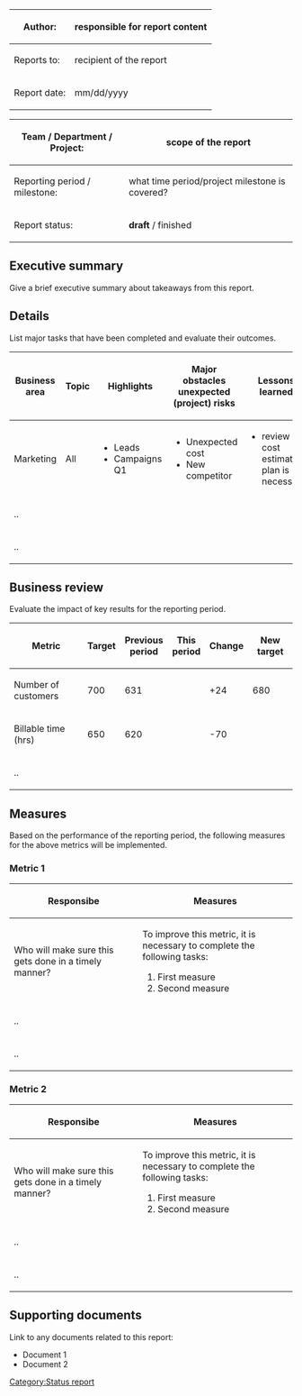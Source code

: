 <div class="databox">
<div class="tbl">
{|
|-
!Author:
|responsible for report content
|-
! Reports to:
| recipient of the report
|-
!Report date:
|mm/dd/yyyy
|}
</div>
<div class="tbl">
{| 
|-
!Team / Department / Project:
|scope of the report
|-
!Reporting period / milestone:
|what time period/project milestone is covered?
|-
!Report status:
|'''draft''' / finished
|}
</div>
</div>
==Executive summary==
Give a brief executive summary about takeaways from this report.

==Details==
List major tasks that have been completed and evaluate their outcomes.

{| class="wikitable" style="width:100%;"
!Business area
!Topic
!Highlights
!Major obstacles
unexpected (project) risks
!Lessons learned
|-
|Marketing
|All
|
*Leads
*Campaigns Q1
|
*Unexpected cost
*New competitor
|
*review of cost estimation plan is necessary
|-
|..
|
|
|
|
|-
|..
|
|
|
|
|}
==Business review==
Evaluate the impact of key results for the reporting period.
 
{| class="wikitable" style="width:100%;"
!Metric
!Target
!Previous <br />period
!This <br />period
!Change
!New target
|-
|Number of customers
|700
|631
|
| +24
|680
|-
|Billable time (hrs)
|650
|620
|
|<nowiki>-70</nowiki>
|
|-
|..
|
|
|
|
|
|}

==Measures==
Based on the performance of the reporting period, the following measures for the above metrics will be implemented.

===Metric 1===
{| class="wikitable" style="width:100%;"
!'''Responsibe'''
!'''Measures'''
|-
|Who will make sure this gets done in a timely manner?
|To improve this metric, it is necessary to complete the following tasks:

# First measure
#Second measure
|-
|..
| 
|-
| ..
|
|}

===Metric 2===
{| class="wikitable" style="width:100%;"
!'''Responsibe'''
!'''Measures'''
|-
|Who will make sure this gets done in a timely manner?
|To improve this metric, it is necessary to complete the following tasks:

#First measure
#Second measure
|-
|..
|
|-
|..
|
|}

==Supporting documents==
Link to any documents related to this report:

* Document 1
* Document 2
[[Category:Status report]]